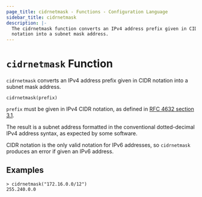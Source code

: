 ```yaml
---
page_title: cidrnetmask - Functions - Configuration Language
sidebar_title: cidrnetmask
description: |-
  The cidrnetmask function converts an IPv4 address prefix given in CIDR
  notation into a subnet mask address.
---
```


# `cidrnetmask` Function

`cidrnetmask` converts an IPv4 address prefix given in CIDR notation into
a subnet mask address.

```hcl
cidrnetmask(prefix)
```

`prefix` must be given in IPv4 CIDR notation, as defined in
[RFC 4632 section 3.1](https://tools.ietf.org/html/rfc4632#section-3.1).

The result is a subnet address formatted in the conventional dotted-decimal
IPv4 address syntax, as expected by some software.

CIDR notation is the only valid notation for IPv6 addresses, so `cidrnetmask`
produces an error if given an IPv6 address.

## Examples

```shell-session
> cidrnetmask("172.16.0.0/12")
255.240.0.0
```
